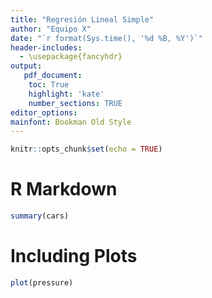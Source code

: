 ```yaml
---
title: "Regresión Lineal Simple"
author: "Equipo X"
date: "`r format(Sys.time(), '%d %B, %Y')`"
header-includes: 
  - \usepackage{fancyhdr}
output:
   pdf_document:
    toc: True
    highlight: 'kate'
    number_sections: TRUE
editor_options: 
mainfont: Bookman Old Style
---
```

\thispagestyle{empty}
\pagebreak
\newpage
\pagenumbering{arabic} 
\fancyhead[L]{\thepage}
\fancyfoot[C]{Equipo X}
\pagestyle{fancy}
\addtolength{\headheight}{1.0cm}
\pagestyle{fancyplain}
\rhead{\includegraphics[height=1cm]{`r here::here('ITAM.png')`}}

```r
knitr::opts_chunk$set(echo = TRUE)
```

# R Markdown


```r
summary(cars)
```

# Including Plots


```r
plot(pressure)
```


